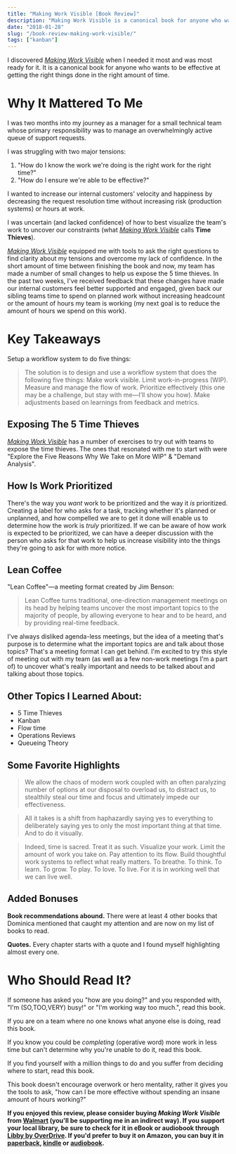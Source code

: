 ```yaml
---
title: "Making Work Visible [Book Review]"
description: "Making Work Visible is a canonical book for anyone who wants to be effective at getting the right things done in the right amount of time."
date: "2018-01-28"
slug: "/book-review-making-work-visible/"
tags: ["kanban"]
---
```


I discovered _[Making Work Visible](https://www.walmart.com/ip/Making-Work-Visible/56040750)_ when I needed it most and was most ready for it. It is a canonical book for anyone who wants to be effective at getting the right things done in the right amount of time.

# Why It Mattered To Me

I was two months into my journey as a manager for a small technical team whose primary responsibility was to manage an overwhelmingly active queue of support requests.

I was struggling with two major tensions:

1. "How do I know the work we're doing is the right work for the right time?"
1. "How do I ensure we're able to be effective?"

I wanted to increase our internal customers' velocity and happiness by decreasing the request resolution time without increasing risk (production systems) or hours at work.

I was uncertain (and lacked confidence) of how to best visualize the team's work to uncover our constraints (what [_Making Work Visible_](https://www.walmart.com/ip/Making-Work-Visible/56040750) calls **Time Thieves**).

_[Making Work Visible](https://www.walmart.com/ip/Making-Work-Visible/56040750)_ equipped me with tools to ask the right questions to find clarity about my tensions and overcome my lack of confidence. In the short amount of time between finishing the book and now, my team has made a number of small changes to help us expose the 5 time thieves. In the past two weeks, I've received feedback that these changes have made our internal customers feel better supported and engaged, given back our sibling teams time to spend on planned work without increasing headcount or the amount of hours my team is working (my next goal is to reduce the amount of hours we spend on this work).

# Key Takeaways

Setup a workflow system to do five things:

> The solution is to design and use a workflow system that does the following five things: Make work visible. Limit work-in-progress (WIP). Measure and manage the flow of work. Prioritize effectively (this one may be a challenge, but stay with me—I’ll show you how). Make adjustments based on learnings from feedback and metrics.

## Exposing The 5 Time Thieves

_[Making Work Visible](https://www.walmart.com/ip/Making-Work-Visible/56040750)_ has a number of exercises to try out with teams to expose the time thieves. The ones that resonated with me to start with were "Explore the Five Reasons Why We Take on More WIP" & "Demand Analysis".

## How Is Work Prioritized

There's the way you _want_ work to be prioritized and the way it _is_ prioritized. Creating a label for who asks for a task, tracking whether it's planned or unplanned, and how compelled we are to get it done will enable us to determine how the work is _truly_ prioritized. If we can be aware of how work is expected to be prioritized, we can have a deeper discussion with the person who asks for that work to help us increase visibility into the things they're going to ask for with more notice.

## Lean Coffee

"Lean Coffee"—a meeting format created by Jim Benson:

> Lean Coffee turns traditional, one-direction management meetings on its head by helping teams uncover the most important topics to the majority of people, by allowing everyone to hear and to be heard, and by providing real-time feedback.

I've always disliked agenda-less meetings, but the idea of a meeting that's purpose is to determine what the important topics are and talk about those topics? That's a meeting format I can get behind. I'm excited to try this style of meeting out with my team (as well as a few non-work meetings I'm a part of) to uncover what's really important and needs to be talked about and talking about those topics.

## Other Topics I Learned About:

- 5 Time Thieves
- Kanban
- Flow time
- Operations Reviews
- Queueing Theory

## Some Favorite Highlights

> We allow the chaos of modern work coupled with an often paralyzing number of options at our disposal to overload us, to distract us, to stealthily steal our time and focus and ultimately impede our effectiveness.

> All it takes is a shift from haphazardly saying yes to everything to deliberately saying yes to only the most important thing at that time. And to do it visually.

> Indeed, time is sacred. Treat it as such. Visualize your work. Limit the amount of work you take on. Pay attention to its flow. Build thoughtful work systems to reflect what really matters. To breathe. To think. To learn. To grow. To play. To love. To live. For it is in working well that we can live well.

## Added Bonuses

**Book recommendations abound.** There were at least 4 other books that Dominica mentioned that caught my attention and are now on my list of books to read.

**Quotes.** Every chapter starts with a quote and I found myself highlighting almost every one.

# Who Should Read It?

If someone has asked you "how are you doing?" and you responded with, "I'm (SO,TOO,VERY) busy!" or "I'm working way too much.", read this book.

If you are on a team where no one knows what anyone else is doing, read this book.

If you know you could be _completing_ (operative word) more work in less time but can't determine why you're unable to do it, read this book.

If you find yourself with a million things to do and you suffer from deciding where to start, read this book.

This book doesn't encourage overwork or hero mentality, rather it gives you the tools to ask, "how can I be more effective without spending an insane amount of hours working?"

**If you enjoyed this review, please consider buying _Making Work Visible_ from [Walmart](https://www.walmart.com/ip/Making-Work-Visible/56040750) (you'll be supporting me in an indirect way). If you support your local library, be sure to check for it in eBook or audiobook through [Libby by OverDrive](https://meet.libbyapp.com/). If you'd prefer to buy it on Amazon, you can buy it in [paperback](https://www.amazon.com/Making-Work-Visible-Exposing-Optimize/dp/1942788150/ref=tmm_pap_swatch_0?_encoding=UTF8&qid=1517151393&sr=8-1), [kindle](https://www.amazon.com/Making-Work-Visible-Exposing-Optimize-ebook/dp/B076BYZ6VN/ref=sr_1_1?ie=UTF8&qid=1517151393&sr=8-1&keywords=making+work+visible) or [audiobook](https://www.amazon.com/Making-Work-Visible-Exposing-Optimize/dp/B07776XY3D/ref=tmm_aud_swatch_0?_encoding=UTF8&qid=1517151393&sr=8-1).**
